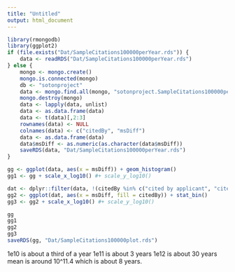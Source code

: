 ```yaml
---
title: "Untitled"
output: html_document
---
```


```r
library(rmongodb)
library(ggplot2)
if (file.exists("Dat/SampleCitations100000perYear.rds")) {
    data <- readRDS("Dat/SampleCitations100000perYear.rds")
} else {
    mongo <- mongo.create()
    mongo.is.connected(mongo)
    db <- "sotonproject"
    data <- mongo.find.all(mongo, "sotonproject.SampleCitations100000perYear")
    mongo.destroy(mongo)
    data <- lapply(data, unlist)
    data <- as.data.frame(data)
    data <- t(data)[,2:3]
    rownames(data) <- NULL
    colnames(data) <- c("citedBy", "msDiff")
    data <- as.data.frame(data)
    data$msDiff <- as.numeric(as.character(data$msDiff))
    saveRDS(data, "Dat/SampleCitations100000perYear.rds")
}

```

```r
gg <- ggplot(data, aes(x = msDiff)) + geom_histogram() 
gg1 <- gg + scale_x_log10() #+ scale_y_log10()

dat <- dplyr::filter(data, !(citedBy %in% c("cited by applicant", "cited by third party")))
gg2 <- ggplot(dat, aes(x = msDiff, fill = citedBy)) + stat_bin()
gg3 <- gg2 + scale_x_log10() #+ scale_y_log10()
```

```r
gg
gg1
gg2
gg3
saveRDS(gg, "Dat/SampleCitations100000plot.rds")

```

1e10 is about a third of a year
1e11 is about 3 years
1e12 is about 30 years
mean is around 10^11.4 which is about 8 years. 
